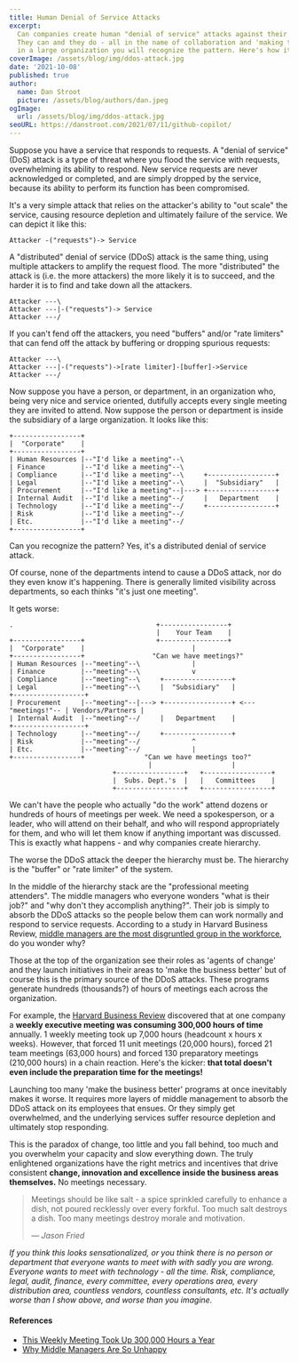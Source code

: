 ```yaml
---
title: Human Denial of Service Attacks
excerpt:
  Can companies create human "denial of service" attacks against their own employees?
  They can and they do - all in the name of collaboration and 'making the business better'. If you work
  in a large organization you will recognize the pattern. Here's how it works...
coverImage: /assets/blog/img/ddos-attack.jpg
date: '2021-10-08'
published: true
author:
  name: Dan Stroot
  picture: /assets/blog/authors/dan.jpeg
ogImage:
  url: /assets/blog/img/ddos-attack.jpg
seoURL: https://danstroot.com/2021/07/11/github-copilot/
---
```


Suppose you have a service that responds to requests. A "denial of service" (DoS) attack is a type of threat where you flood the service with requests, overwhelming its ability to respond. New service requests are never acknowledged or completed, and are simply dropped by the service, because its ability to perform its function has been compromised.

It's a very simple attack that relies on the attacker's ability to "out scale" the service, causing resource depletion and ultimately failure of the service. We can depict it like this:

```shell
Attacker -("requests")-> Service
```

A "distributed" denial of service (DDoS) attack is the same thing, using multiple attackers to amplify the request flood. The more "distributed" the attack is (i.e. the more attackers) the more likely it is to succeed, and the harder it is to find and take down all the attackers.

```shell
Attacker ---\
Attacker ---|-("requests")-> Service
Attacker ---/
```

If you can't fend off the attackers, you need "buffers" and/or "rate limiters" that can fend off the attack by buffering or dropping spurious requests:

```shell
Attacker ---\
Attacker ---|-("requests")->[rate limiter]-[buffer]->Service
Attacker ---/
```

Now suppose you have a person, or department, in an organization who, being very nice and service oriented, dutifully accepts every single meeting they are invited to attend. Now suppose the person or department is inside the subsidiary of a large organization. It looks like this:

```shell
+-----------------+
|  "Corporate"    |
+-----------------+
| Human Resources |--"I'd like a meeting"--\
| Finance         |--"I'd like a meeting"--\
| Compliance      |--"I'd like a meeting"--\     +-----------------+
| Legal           |--"I'd like a meeting"--\     |  "Subsidiary"   |
| Procurement     |--"I'd like a meeting"--|---> +-----------------+
| Internal Audit  |--"I'd like a meeting"--/     |   Department    |
| Technology      |--"I'd like a meeting"--/     +-----------------+
| Risk            |--"I'd like a meeting"--/
| Etc.            |--"I'd like a meeting"--/
+-----------------+
```

Can you recognize the pattern? Yes, it's a distributed denial of service attack.

Of course, none of the departments intend to cause a DDoS attack, nor do they even know it's happening. There is generally limited visibility across departments, so each thinks "it's just one meeting".

It gets worse:

```shell
.                                    +-----------------+
                                     |    Your Team    |
+-----------------+                  +-----------------+
|  "Corporate"    |                           |
+-----------------+                 "Can we have meetings?"
| Human Resources |--"meeting"--\             |
| Finance         |--"meeting"--\             v
| Compliance      |--"meeting"--\     +-----------------+
| Legal           |--"meeting"--\     |  "Subsidiary"   |                  +------------------+
| Procurement     |--"meeting"--|---> +-----------------+ <---"meetings!"-- | Vendors/Partners |
| Internal Audit  |--"meeting"--/     |   Department    |                  +------------------+
| Technology      |--"meeting"--/     +-----------------+
| Risk            |--"meeting"--/             ^
| Etc.            |--"meeting"--/             |
+-----------------+               "Can we have meetings too?"
                                   |                    |
                          +-----------------+   +-----------------+
                          |  Subs. Dept.'s  |   |   Committees    |
                          +-----------------+   +-----------------+
```

We can't have the people who actually "do the work" attend dozens or hundreds of hours of meetings per week. We need a spokesperson, or a leader, who will attend on their behalf, and who will respond appropriately for them, and who will let them know if anything important was discussed. This is exactly what happens - and why companies create hierarchy.

The worse the DDoS attack the deeper the hierarchy must be. The hierarchy is the "buffer" or "rate limiter" of the system.

In the middle of the hierarchy stack are the "professional meeting attenders". The middle managers who everyone wonders "what is their job?" and "why don't they accomplish anything?". Their job is simply to absorb the DDoS attacks so the people below them can work normally and respond to service requests. According to a study in Harvard Business Review, [middle managers are the most disgruntled group in the workforce](https://hbr.org/2014/11/why-middle-managers-are-so-unhappy), do you wonder why?

Those at the top of the organization see their roles as 'agents of change' and they launch initiatives in their areas to 'make the business better' but of course this is the primary source of the DDoS attacks. These programs generate hundreds (thousands?) of hours of meetings each across the organization.

For example, the [Harvard Business Review](https://hbr.org/2014/04/how-a-weekly-meeting-took-up-300000-hours-a-year) discovered that at one company a **weekly executive meeting was consuming 300,000 hours of time** annually. 1 weekly meeting took up 7,000 hours (headcount x hours x weeks). However, that forced 11 unit meetings (20,000 hours), forced 21 team meetings (63,000 hours) and forced 130 preparatory meetings (210,000 hours) in a chain reaction. Here's the kicker: **that total doesn't even include the preparation time for the meetings!**

Launching too many 'make the business better' programs at once inevitably makes it worse. It requires more layers of middle management to absorb the DDoS attack on its employees that ensues. Or they simply get overwhelmed, and the underlying services suffer resource depletion and ultimately stop responding.

This is the paradox of change, too little and you fall behind, too much and you overwhelm your capacity and slow everything down. The truly enlightened organizations have the right metrics and incentives that drive consistent **change, innovation and excellence inside the business areas themselves.** No meetings necessary.

> Meetings should be like salt - a spice sprinkled carefully to enhance a dish, not poured recklessly over every forkful. Too much salt destroys a dish. Too many meetings destroy morale and motivation.
>
> <cite>&mdash; Jason Fried</cite>

_If you think this looks sensationalized, or you think there is no person or department that everyone wants to meet with with sadly you are wrong. Everyone wants to meet with technology - all the time. Risk, compliance, legal, audit, finance, every committee, every operations area, every distribution area, countless vendors, countless consultants, etc. It's actually worse than I show above, and worse than you imagine._

#### References

- [This Weekly Meeting Took Up 300,000 Hours a Year](https://hbr.org/2014/04/how-a-weekly-meeting-took-up-300000-hours-a-year)
- [Why Middle Managers Are So Unhappy](https://hbr.org/2014/11/why-middle-managers-are-so-unhappy)
